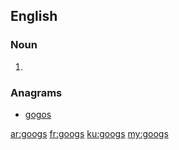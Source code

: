 ==English==

===Noun===
{{head|en|noun plural form}}

# {{plural of|goog|lang=en}}

===Anagrams===
* [[gogos#English|gogos]]

[[ar:googs]]
[[fr:googs]]
[[ku:googs]]
[[my:googs]]